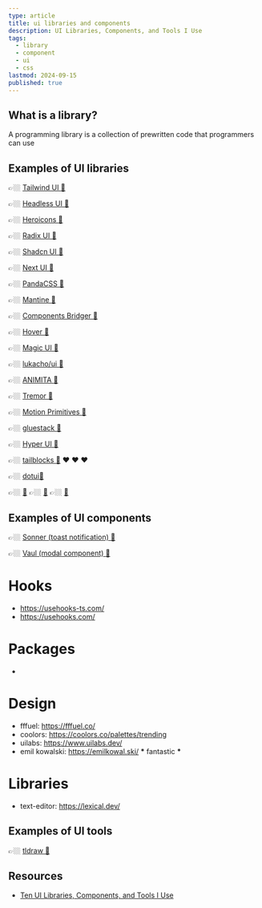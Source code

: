 ```yaml
---
type: article
title: ui libraries and components
description: UI Libraries, Components, and Tools I Use
tags:
  - library
  - component
  - ui
  - css
lastmod: 2024-09-15
published: true
---
```


## What is a library?

A programming library is a collection of prewritten code that programmers can use

## Examples of UI libraries

👉🏼 [Tailwind UI 🔗](https://tailwindui.com)

👉🏼 [Headless UI 🔗](https://headlessui.com)

👉🏼 [Heroicons 🔗](https://heroicons.com)

👉🏼 [Radix UI 🔗](https://www.radix-ui.com)

👉🏼 [Shadcn UI 🔗](https://ui.shadcn.com)

👉🏼 [Next UI 🔗](https://nextui.org)

👉🏼 [PandaCSS 🔗](https://panda-css.com/)

👉🏼 [Mantine 🔗](https://mantine.dev/)

👉🏼 [Components Bridger 🔗](https://components.bridger.to/)

👉🏼 [Hover 🔗](https://www.hover.dev/)

👉🏼 [Magic UI 🔗](https://magicui.design)

👉🏼 [lukacho/ui 🔗](https://ui.lukacho.com/)

👉🏼 [ANIMITA 🔗](https://animata.design/)

👉🏼 [Tremor 🔗](https://www.tremor.so/)

👉🏼 [Motion Primitives 🔗](https://motion-primitives.com/)

👉🏼 [gluestack 🔗](https://gluestack.io/)

👉🏼 [Hyper UI 🔗](https://www.hyperui.dev/)

👉🏼 [tailblocks 🔗](https://tailblocks.cc/) ❤️ ❤️ ❤️

👉🏼 [dotui🔗](https://dotui.org/)

👉🏼 [🔗]()
👉🏼 [🔗]()
👉🏼 [🔗]()

## Examples of UI components

👉🏼 [Sonner (toast notification) 🔗](https://sonner.emilkowal.ski)

👉🏼 [Vaul (modal component) 🔗](https://vaul.emilkowal.ski)

# Hooks

- https://usehooks-ts.com/
- https://usehooks.com/

# Packages

-

# Design

- fffuel: https://fffuel.co/
- coolors: https://coolors.co/palettes/trending
- uilabs: https://www.uilabs.dev/
- emil kowalski: https://emilkowal.ski/ **\*** fantastic **\***

# Libraries

- text-editor: https://lexical.dev/

## Examples of UI tools

👉🏼 [tldraw 🔗](https://www.tldraw.com)

## Resources

- [Ten UI Libraries, Components, and Tools I Use](https://youtu.be/UOmgzxiUlQQ)
